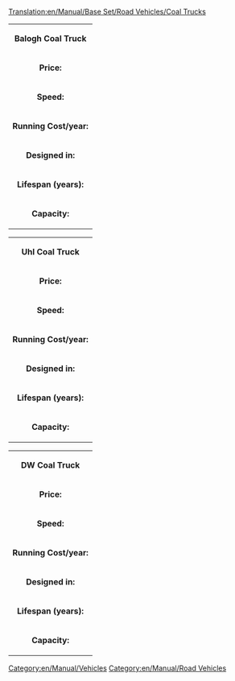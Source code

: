 [[Translation:en/Manual/Base Set/Road Vehicles/Coal Trucks]]
[[Category:en/Manual/Vehicles]][[Category:en/Manual/Road Vehicles]]
{|
| colspan=2 align=center| '''Balogh Coal Truck'''
|-
| '''Price:'''|| £4,428 ($8,856) 
|-
| '''Speed:''' || 30 mph (48 km/h)
|-
| '''Running Cost/year:'''||£421 ($842)
|-
| '''Designed in:'''||1935
|-
| '''Lifespan (years):'''||15
|-
| '''Capacity:'''||20 tonnes of coal
|}

{|
| colspan=2 align=center| '''Uhl Coal Truck'''
|-
| '''Price:'''|| £5,248 ($10,496) 
|-
| '''Speed:''' || 55 mph (88 km/h)
|-
| '''Running Cost/year:'''||£787 ($1,574)
|-
| '''Designed in:'''||1975
|-
| '''Lifespan (years):'''||15
|-
| '''Capacity:'''||25 tonnes of coal
|}

{|
| colspan=2 align=center| '''DW Coal Truck'''
|-
| '''Price:'''|| £5,658 ($11,316) 
|-
| '''Speed:''' || 70 mph (112 km/h)
|-
| '''Running Cost/year:'''||£1,125 ($2,250)
|-
| '''Designed in:'''||2014
|-
| '''Lifespan (years):'''||15
|-
| '''Capacity:'''||28 tonnes of coal
|}